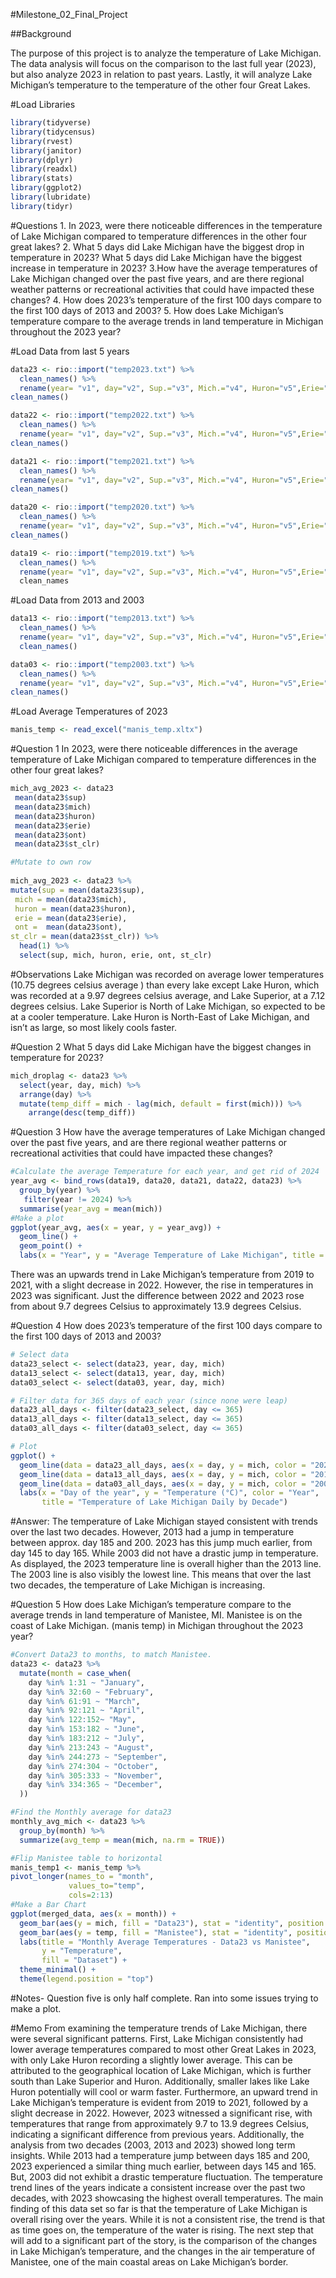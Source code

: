 #Milestone_02_Final_Project

##Background

The purpose of this project is to analyze the temperature of Lake Michigan. The data analysis will focus on the comparison to the last full year (2023), but also analyze 2023 in relation to past years. Lastly, it will analyze Lake Michigan's temperature to the temperature of the other four Great Lakes. 

#Load Libraries
```r
library(tidyverse)
library(tidycensus)
library(rvest)
library(janitor)
library(dplyr)
library(readxl)
library(stats)
library(ggplot2)
library(lubridate)
library(tidyr)
```

#Questions
1. In 2023, were there noticeable differences in the temperature of Lake Michigan compared to temperature differences in the other four great lakes?
2. What 5 days did Lake Michigan have the biggest drop in temperature in 2023? What 5 days did Lake Michigan have the biggest increase in temperature in 2023?
3.How have the average temperatures of Lake Michigan changed over the past five years, and are there regional weather patterns or recreational activities that could have impacted these changes?
4. How does 2023's temperature of the first 100 days compare to the first 100 days of 2013 and 2003?
5. How does Lake Michigan's temperature compare to the average trends in land temperature in Michigan throughout the 2023 year?

#Load Data from last 5 years
```r
data23 <- rio::import("temp2023.txt") %>% 
  clean_names() %>% 
  rename(year= "v1", day="v2", Sup.="v3", Mich.="v4", Huron="v5",Erie="v6", Ont.="v7",St.Clr="v8") %>% 
clean_names()

data22 <- rio::import("temp2022.txt") %>% 
  clean_names() %>% 
  rename(year= "v1", day="v2", Sup.="v3", Mich.="v4", Huron="v5",Erie="v6", Ont.="v7",St.Clr="v8") %>% 
clean_names()

data21 <- rio::import("temp2021.txt") %>% 
  clean_names() %>% 
  rename(year= "v1", day="v2", Sup.="v3", Mich.="v4", Huron="v5",Erie="v6", Ont.="v7",St.Clr="v8") %>% 
clean_names()

data20 <- rio::import("temp2020.txt") %>% 
  clean_names() %>% 
  rename(year= "v1", day="v2", Sup.="v3", Mich.="v4", Huron="v5",Erie="v6", Ont.="v7",St.Clr="v8") %>% 
clean_names()

data19 <- rio::import("temp2019.txt") %>% 
  clean_names() %>% 
  rename(year= "v1", day="v2", Sup.="v3", Mich.="v4", Huron="v5",Erie="v6", Ont.="v7",St.Clr="v8") %>% 
  clean_names
```

#Load Data from 2013 and 2003
```r
data13 <- rio::import("temp2013.txt") %>% 
  clean_names() %>% 
  rename(year= "v1", day="v2", Sup.="v3", Mich.="v4", Huron="v5",Erie="v6", Ont.="v7",St.Clr="v8") %>% 
  clean_names()

data03 <- rio::import("temp2003.txt") %>% 
  clean_names() %>% 
  rename(year= "v1", day="v2", Sup.="v3", Mich.="v4", Huron="v5",Erie="v6", Ont.="v7",St.Clr="v8") %>% 
clean_names()

```
#Load Average Temperatures of 2023
```r
manis_temp <- read_excel("manis_temp.xltx")
```

#Question 1
In 2023, were there noticeable differences in the average temperature of Lake Michigan compared to temperature differences in the other four great lakes?
```r
mich_avg_2023 <- data23 
 mean(data23$sup)
 mean(data23$mich)
 mean(data23$huron)
 mean(data23$erie)
 mean(data23$ont)
 mean(data23$st_clr)

#Mutate to own row 
 
mich_avg_2023 <- data23 %>% 
mutate(sup = mean(data23$sup), 
 mich = mean(data23$mich),
 huron = mean(data23$huron),
 erie = mean(data23$erie),
 ont =  mean(data23$ont),
st_clr = mean(data23$st_clr)) %>% 
  head(1) %>% 
  select(sup, mich, huron, erie, ont, st_clr)
```
#Observations
Lake Michigan was recorded on average lower temperatures (10.75 degrees celsius average ) than every lake except Lake Huron, which was recorded at a 9.97 degrees celsius average, and Lake Superior, at a 7.12 degrees celsius. Lake Superior is North of Lake Michigan, so expected to be at a cooler temperature. Lake Huron is North-East of Lake Michigan, and isn't as large, so most likely cools faster. 


#Question 2
What 5 days did Lake Michigan have the biggest changes in temperature for 2023?
```r
mich_droplag <- data23 %>% 
  select(year, day, mich) %>%
  arrange(day) %>%
  mutate(temp_diff = mich - lag(mich, default = first(mich))) %>% 
    arrange(desc(temp_diff))
```


#Question 3
How have the average temperatures of Lake Michigan changed over the past five years, and are there regional weather patterns or recreational activities that could have impacted these changes?
```r
#Calculate the average Temperature for each year, and get rid of 2024
year_avg <- bind_rows(data19, data20, data21, data22, data23) %>%
  group_by(year) %>%
   filter(year != 2024) %>% 
  summarise(year_avg = mean(mich))
#Make a plot
ggplot(year_avg, aes(x = year, y = year_avg)) +
  geom_line() +
  geom_point() +
  labs(x = "Year", y = "Average Temperature of Lake Michigan", title = "Lake Michigan's Average Temperature Trends")

```
There was an upwards trend in Lake Michigan's temperature from 2019 to 2021, with a slight decrease in 2022. However, the rise in temperatures in 2023 was significant. Just the difference between 2022 and 2023 rose from about 9.7 degrees Celsius to approximately 13.9 degrees Celsius. 

#Question 4 
How does 2023's temperature of the first 100 days compare to the first 100 days of 2013 and 2003? 
```r
# Select data
data23_select <- select(data23, year, day, mich)
data13_select <- select(data13, year, day, mich)
data03_select <- select(data03, year, day, mich)

# Filter data for 365 days of each year (since none were leap)
data23_all_days <- filter(data23_select, day <= 365)
data13_all_days <- filter(data13_select, day <= 365)
data03_all_days <- filter(data03_select, day <= 365)

# Plot
ggplot() +
  geom_line(data = data23_all_days, aes(x = day, y = mich, color = "2023")) +
  geom_line(data = data13_all_days, aes(x = day, y = mich, color = "2013")) +
  geom_line(data = data03_all_days, aes(x = day, y = mich, color = "2003")) +
  labs(x = "Day of the year", y = "Temperature (°C)", color = "Year",
       title = "Temperature of Lake Michigan Daily by Decade")
```
#Answer: 
The temperature of Lake Michigan stayed consistent with trends over the last two decades. However, 2013 had a jump in temperature between approx. day 185 and 200. 2023 has this jump much earlier, from day 145 to day 165.  While 2003 did not have a drastic jump in temperature. As displayed, the 2023 temperature line is overall higher than the 2013 line. The 2003 line is also visibly the lowest line. This means that over the last two decades, the temperature of Lake Michigan is increasing. 

#Question 5
How does Lake Michigan's temperature compare to the average trends in land temperature of Manistee, MI. Manistee is on the coast of Lake Michigan. (manis temp) in Michigan throughout the 2023 year?
```r
#Convert Data23 to months, to match Manistee.
data23 <- data23 %>%
  mutate(month = case_when(
    day %in% 1:31 ~ "January",
    day %in% 32:60 ~ "February",
    day %in% 61:91 ~ "March",
    day %in% 92:121 ~ "April",
    day %in% 122:152~ "May",
    day %in% 153:182 ~ "June",
    day %in% 183:212 ~ "July",
    day %in% 213:243 ~ "August",
    day %in% 244:273 ~ "September",
    day %in% 274:304 ~ "October",
    day %in% 305:333 ~ "November",
    day %in% 334:365 ~ "December",
  ))

#Find the Monthly average for data23
monthly_avg_mich <- data23 %>%
  group_by(month) %>%
  summarize(avg_temp = mean(mich, na.rm = TRUE))

#Flip Manistee table to horizontal
manis_temp1 <- manis_temp %>% 
pivot_longer(names_to = "month",
             values_to="temp",
             cols=2:13)
#Make a Bar Chart
ggplot(merged_data, aes(x = month)) +
  geom_bar(aes(y = mich, fill = "Data23"), stat = "identity", position = position_dodge(width = 0.9)) +
  geom_bar(aes(y = temp, fill = "Manistee"), stat = "identity", position = position_dodge(width = 0.9)) +
  labs(title = "Monthly Average Temperatures - Data23 vs Manistee",
       y = "Temperature",
       fill = "Dataset") +
  theme_minimal() +
  theme(legend.position = "top")

```
#Notes- Question five is only half complete. Ran into some issues trying to make a plot. 


#Memo
From examining the temperature trends of Lake Michigan, there were several significant patterns. First, Lake Michigan consistently had lower average temperatures compared to most other Great Lakes in 2023, with only Lake Huron recording a slightly lower average. This can be attributed to the geographical location of Lake Michigan, which is  further south than Lake Superior and Huron. Additionally, smaller lakes like Lake Huron potentially will cool or warm faster.
Furthermore, an upward trend in Lake Michigan's temperature is evident from 2019 to 2021, followed by a slight decrease in 2022. However, 2023 witnessed a significant rise, with temperatures that range from approximately 9.7 to 13.9 degrees Celsius, indicating a significant difference from previous years.
Additionally, the analysis from two decades (2003, 2013 and 2023) showed long term insights. While 2013 had a temperature jump between days 185 and 200, 2023 experienced a similar thing much earlier, between days 145 and 165. But, 2003 did not exhibit a drastic temperature fluctuation. The temperature trend lines of the years indicate a consistent increase over the past two decades, with 2023 showcasing the highest overall temperatures.
The main finding of this data set so far is that the temperature of Lake Michigan is overall rising over the years. While it is not a consistent rise, the trend is that as time goes on, the temperature of the water is rising. The next step that will add to a significant part of the story, is the comparison of the changes in Lake Michigan’s temperature, and the changes in the air temperature of Manistee, one of the main coastal areas on Lake Michigan’s border. 
